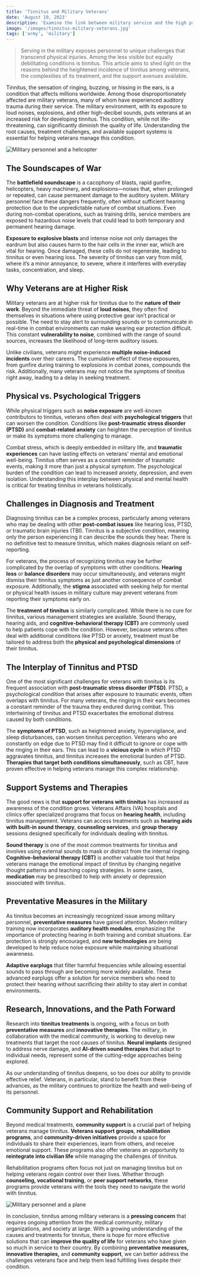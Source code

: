 ```yaml
---
title: 'Tinnitus and Military Veterans'
date: 'August 10, 2023'
description: 'Examine the link between military service and the high prevalence of tinnitus among veterans. The impact on their hearing health.'
image: '/images/tinnitus-military-veterans.jpg'
tags: ['army', 'military']
---
```


<Blockquote>
  Serving in the military exposes personnel to unique challenges that transcend
  physical injuries. Among the less visible but equally debilitating conditions
  is tinnitus. This article aims to shed light on the reasons behind the
  heightened incidence of tinnitus among veterans, the complexities of its
  treatment, and the support avenues available.
</Blockquote>

Tinnitus, the sensation of ringing, buzzing, or hissing in the ears, is a condition that affects millions worldwide. Among those disproportionately affected are military veterans, many of whom have experienced auditory trauma during their service. The military environment, with its exposure to loud noises, explosions, and other high-decibel sounds, puts veterans at an increased risk for developing tinnitus. This condition, while not life-threatening, can significantly diminish the quality of life. Understanding the root causes, treatment challenges, and available support systems is essential for helping veterans manage this condition.

<Image
  src="/images/tinnitus-military-veterans.jpg"
  alt="Military personnel and a helicopter"
/>

## <Highlighter>The Soundscapes of War</Highlighter>

The **battlefield soundscape** is a cacophony of blasts, rapid gunfire, helicopters, heavy machinery, and explosions—noises that, when prolonged or repeated, can cause permanent damage to the auditory system. Military personnel face these dangers frequently, often without sufficient hearing protection due to the unpredictable nature of combat situations. Even during non-combat operations, such as training drills, service members are exposed to hazardous noise levels that could lead to both temporary and permanent hearing damage.

**Exposure to explosive blasts** and intense noise not only damages the eardrum but also causes harm to the hair cells in the inner ear, which are vital for hearing. Once damaged, these cells do not regenerate, leading to tinnitus or even hearing loss. The severity of tinnitus can vary from mild, where it’s a minor annoyance, to severe, where it interferes with everyday tasks, concentration, and sleep.

## <Highlighter>Why Veterans are at Higher Risk</Highlighter>

Military veterans are at higher risk for tinnitus due to the **nature of their work**. Beyond the immediate threat of **loud noises**, they often find themselves in situations where using protective gear isn’t practical or possible. The need to stay alert to surrounding sounds or to communicate in real-time in combat environments can make wearing ear protection difficult. This constant **vulnerability to noise**, combined with the range of sound sources, increases the likelihood of long-term auditory issues.

Unlike civilians, veterans might experience **multiple noise-induced incidents** over their careers. The cumulative effect of these exposures, from gunfire during training to explosions in combat zones, compounds the risk. Additionally, many veterans may not notice the symptoms of tinnitus right away, leading to a delay in seeking treatment.

<AdComponent />

## <Highlighter>Physical vs. Psychological Triggers</Highlighter>

While physical triggers such as **noise exposure** are well-known contributors to tinnitus, veterans often deal with **psychological triggers** that can worsen the condition. Conditions like **post-traumatic stress disorder (PTSD)** and **combat-related anxiety** can heighten the perception of tinnitus or make its symptoms more challenging to manage.

Combat stress, which is deeply embedded in military life, and **traumatic experiences** can have lasting effects on veterans' mental and emotional well-being. Tinnitus often serves as a constant reminder of traumatic events, making it more than just a physical symptom. The psychological burden of the condition can lead to increased anxiety, depression, and even isolation. Understanding this interplay between physical and mental health is critical for treating tinnitus in veterans holistically.

## <Highlighter>Challenges in Diagnosis and Treatment</Highlighter>

Diagnosing tinnitus can be a complex process, particularly among veterans who may be dealing with other **post-combat issues** like hearing loss, PTSD, or traumatic brain injuries (TBI). Tinnitus is a subjective condition, meaning only the person experiencing it can describe the sounds they hear. There is no definitive test to measure tinnitus, which makes diagnosis reliant on self-reporting.

For veterans, the process of recognizing tinnitus may be further complicated by the overlap of symptoms with other conditions. **Hearing loss** or **balance disorders** may occur simultaneously, and veterans might dismiss their tinnitus symptoms as just another consequence of combat exposure. Additionally, the **stigma** associated with seeking help for mental or physical health issues in military culture may prevent veterans from reporting their symptoms early on.

The **treatment of tinnitus** is similarly complicated. While there is no cure for tinnitus, various management strategies are available. Sound therapy, hearing aids, and **cognitive-behavioral therapy (CBT)** are commonly used to help patients cope with the condition. However, because veterans often deal with additional conditions like PTSD or anxiety, treatment must be tailored to address both the **physical and psychological dimensions** of their tinnitus.

<AdComponent />

## <Highlighter>The Interplay of Tinnitus and PTSD</Highlighter>

One of the most significant challenges for veterans with tinnitus is its frequent association with **post-traumatic stress disorder (PTSD)**. PTSD, a psychological condition that arises after exposure to traumatic events, often overlaps with tinnitus. For many veterans, the ringing in their ears becomes a constant reminder of the trauma they endured during combat. This intertwining of tinnitus and PTSD exacerbates the emotional distress caused by both conditions.

The **symptoms of PTSD**, such as heightened anxiety, hypervigilance, and sleep disturbances, can worsen tinnitus perception. Veterans who are constantly on edge due to PTSD may find it difficult to ignore or cope with the ringing in their ears. This can lead to a **vicious cycle** in which PTSD aggravates tinnitus, and tinnitus increases the emotional burden of PTSD. **Therapies that target both conditions simultaneously**, such as CBT, have proven effective in helping veterans manage this complex relationship.

## <Highlighter>Support Systems and Therapies</Highlighter>

The good news is that **support for veterans with tinnitus** has increased as awareness of the condition grows. Veterans Affairs (VA) hospitals and clinics offer specialized programs that focus on **hearing health**, including tinnitus management. Veterans can access treatments such as **hearing aids with built-in sound therapy**, **counseling services**, and **group therapy** sessions designed specifically for individuals dealing with tinnitus.

**Sound therapy** is one of the most common treatments for tinnitus and involves using external sounds to mask or distract from the internal ringing. **Cognitive-behavioral therapy (CBT)** is another valuable tool that helps veterans manage the emotional impact of tinnitus by changing negative thought patterns and teaching coping strategies. In some cases, **medication** may be prescribed to help with anxiety or depression associated with tinnitus.

## <Highlighter>Preventative Measures in the Military</Highlighter>

As tinnitus becomes an increasingly recognized issue among military personnel, **preventative measures** have gained attention. Modern military training now incorporates **auditory health modules**, emphasizing the importance of protecting hearing in both training and combat situations. Ear protection is strongly encouraged, and **new technologies** are being developed to help reduce noise exposure while maintaining situational awareness.

**Adaptive earplugs** that filter harmful frequencies while allowing essential sounds to pass through are becoming more widely available. These advanced earplugs offer a solution for service members who need to protect their hearing without sacrificing their ability to stay alert in combat environments.

## <Highlighter>Research, Innovations, and the Path Forward</Highlighter>

Research into **tinnitus treatments** is ongoing, with a focus on both **preventative measures** and **innovative therapies**. The military, in collaboration with the medical community, is working to develop new treatments that target the root causes of tinnitus. **Neural implants** designed to address nerve damage, and **AI-driven sound therapies** that adapt to individual needs, represent some of the cutting-edge approaches being explored.

As our understanding of tinnitus deepens, so too does our ability to provide effective relief. Veterans, in particular, stand to benefit from these advances, as the military continues to prioritize the health and well-being of its personnel.

<AdComponent />

## <Highlighter>Community Support and Rehabilitation</Highlighter>

Beyond medical treatments, **community support** is a crucial part of helping veterans manage tinnitus. **Veterans support groups**, **rehabilitation programs**, and **community-driven initiatives** provide a space for individuals to share their experiences, learn from others, and receive emotional support. These programs also offer veterans an opportunity to **reintegrate into civilian life** while managing the challenges of tinnitus.

Rehabilitation programs often focus not just on managing tinnitus but on helping veterans regain control over their lives. Whether through **counseling, vocational training**, or **peer support networks**, these programs provide veterans with the tools they need to navigate the world with tinnitus.

<Image
  src="/images/tinnitus-military-veterans2.jpg"
  alt="Military personnel and a plane"
/>

In conclusion, tinnitus among military veterans is a **pressing concern** that requires ongoing attention from the medical community, military organizations, and society at large. With a growing understanding of the causes and treatments for tinnitus, there is hope for more effective solutions that can **improve the quality of life** for veterans who have given so much in service to their country. By combining **preventative measures, innovative therapies,** and **community support**, we can better address the challenges veterans face and help them lead fulfilling lives despite their condition.
